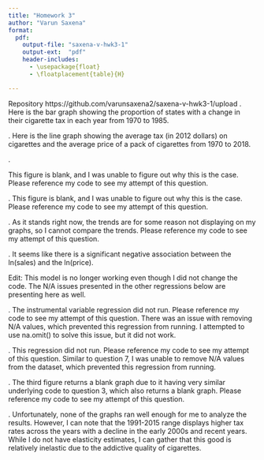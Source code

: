 ```yaml
---
title: "Homework 3"
author: "Varun Saxena"
format:
  pdf:
    output-file: "saxena-v-hwk3-1"
    output-ext:  "pdf"
    header-includes:
      - \usepackage{float}
      - \floatplacement{table}{H}

---
```


\newpage
Repository
https://github.com/varunsaxena2/saxena-v-hwk3-1/upload
\noindent 1. Here is the bar graph showing the proportion of states with a change in their cigarette tax in each year from 1970 to 1985.

\newpage
\noindent 2. Here is the line graph showing the average tax (in 2012 dollars) on cigarettes and the average price of a pack of cigarettes from 1970 to 2018.



\newpage
\noindent 3. 

This figure is blank, and I was unable to figure out why this is the case. Please reference my code to see my attempt of this question.

\newpage
\noindent 4.
This figure is blank, and I was unable to figure out why this is the case. Please reference my code to see my attempt of this question.

\newpage
\noindent 5. As it stands right now, the trends are for some reason not displaying on my graphs, so I cannot compare the trends. Please reference my code to see my attempt of this question. 

\newpage 
\noindent 6. 
It seems like there is a significant negative association between the ln(sales) and the ln(price).

Edit: This model is no longer working even though I did not change the code. The N/A issues presented in the other regressions below are presenting here as well.

\newpage 
\noindent 7. The instrumental variable regression did not run. Please reference my code to see my attempt of this question. There was an issue with removing N/A values, which prevented this regression from running. I attempted to use na.omit() to solve this issue, but it did not work.

\newpage
\noindent 8. This regression did not run. Please reference my code to see my attempt of this question. Similar to question 7, I was unable to remove N/A values from the dataset, which prevented this regression from running.

\newpage
\noindent 9.
The third figure returns a blank graph due to it having very similar underlying code to question 3, which also returns a blank graph. Please reference my code to see my attempt of this question.

\newpage
\noindent 10. 
Unfortunately, none of the graphs ran well enough for me to analyze the results. However, I can note that the 1991-2015 range displays higher tax rates across the years with a decline in the early 2000s and recent years. While I do not have elasticity estimates, I can gather that this good is relatively inelastic due to the addictive quality of cigarettes.